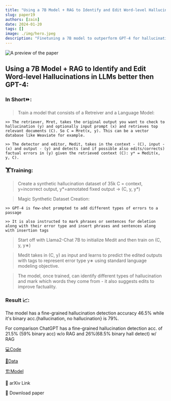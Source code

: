 ```yaml
---
title: "Using a 7B Model + RAG to Identify and Edit Word-level Hallucinations"
slug: paper19
authors: [zain]
date: 2024-01-20
tags: []
image: ./img/hero.jpeg
description: "Finetuning a 7B model to outperform GPT-4 for hallucination detection."
---
```

![A preview of the paper](./img/hero.jpeg)

<!-- truncate -->


## Using a 7B Model + RAG to Identify and Edit Word-level Hallucinations in LLMs better then GPT-4:

### In Short⏩:

  > Train a model that consists of a Retreiver and a Language Model:  

    >> The retriever, Mret, takes the original output you want to check to hallucination (y) and optionally input prompt (x) and retrieves top relevant documents (C). So C = Mret(x, y). This can be a vector database like Weaviate for example.

    >> The detector and editor, Medit, takes in the context - (C), input - (x) and output - (y) and detects (and if possible also edits/corrects) factual errors in (y) given the retrieved context (C): y* = Medit(x, y, C).

### 🏋️Training:

  > Create a synthetic hallucination dataset of 35k C = context, y=incorrect output, y*=annotated fixed output -> (C, y, y*) 

  > Magic Synthetic Dataset Creation: 

    >> GPT-4 is few-shot prompted to add different types of errors to a passage

    >> It is also instructed to mark phrases or sentences for deletion along with their error type and insert phrases and sentences along with insertion tags

  > Start off with Llama2-Chat 7B to initialize Medit and then train on (C, y, y∗) 

  > Medit takes in (C, y) as input and learns to predict the edited outputs with tags to represent error type y∗ using standard language modeling objective.

  > The model, once trained, can identify different types of hallucination and mark which words they come from - it also suggests edits to improve factuality.

### Result 📈:
The model has a fine-grained hallucination detection accuracy 46.5% while it's binary acc.\{hallucination, no hallucination} is 79%.

For comparison ChatGPT has a fine-grained hallucination detection acc. of 21.5% (59% binary acc) w/o RAG and 26%(68.5% binary hall detect) w/ RAG

[💻Code](https://github.com/abhika-m/FAVA)

[🔷Data](https://huggingface.co/datasets/fava-uw/fava-data)

[🏗️Model](https://huggingface.co/fava-uw/fava-model)

<p>
  <DownloadButton link='https://arxiv.org/abs/2401.06855'>🔗 arXiv Link</DownloadButton>
</p>
<p>
  <DownloadButton link='https://arxiv.org/pdf/2401.06855'>📜 Download paper</DownloadButton>
</p>

<!-- We could create a specific template for Paper Review's -->

<WhatNext />
